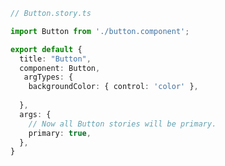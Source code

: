 ```ts
// Button.story.ts

import Button from './button.component';

export default {
  title: "Button",
  component: Button,
   argTypes: {
    backgroundColor: { control: 'color' },
  
  },
  args: {
    // Now all Button stories will be primary.
    primary: true,
  },
}

```